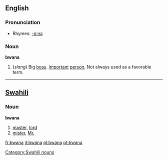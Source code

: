 ==English==

===Pronunciation===
*Rhymes: [[Rhymes:English:-ɑːnə|-ɑːnə]]

===Noun===
'''bwana'''

# (''slang'') Big [[boss]]. [[Important]] [[person]], Not always used as a favorable term.

----

==[[Swahili]]==
===Noun===
'''bwana'''

# [[master]], [[lord]]
# [[mister]], [[Mr.]]

[[Category:Swahili nouns]]

[[fr:bwana]]
[[it:bwana]]
[[pl:bwana]]
[[pt:bwana]]